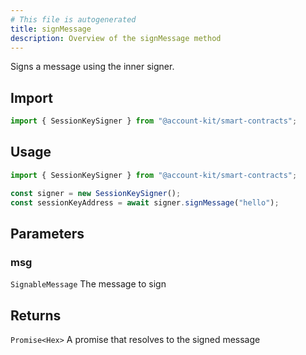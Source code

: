 ```yaml
---
# This file is autogenerated
title: signMessage
description: Overview of the signMessage method
---
```



Signs a message using the inner signer.

## Import

```ts
import { SessionKeySigner } from "@account-kit/smart-contracts";
```

## Usage

```ts
import { SessionKeySigner } from "@account-kit/smart-contracts";

const signer = new SessionKeySigner();
const sessionKeyAddress = await signer.signMessage("hello");
```

## Parameters

### msg

`SignableMessage`
The message to sign

## Returns

`Promise<Hex>`
A promise that resolves to the signed message
